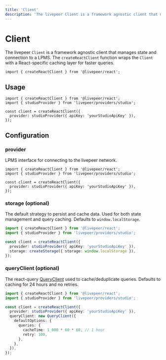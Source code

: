 ```yaml
---
title: 'Client'
description: 'The livepeer Client is a framework agnostic client that manages wallet connection state and configuration, such as: auto-connection, connectors, and ethers providers.'
---
```


# Client

The livepeer `Client` is a framework agnostic client that manages state and connection to a LPMS. The `createReactClient` function
wraps the `Client` with a React-specific caching layer for faster queries.

```tsx
import { createReactClient } from '@livepeer/react';
```

## Usage

```tsx
import { createReactClient } from '@livepeer/react';
import { studioProvider } from 'livepeer/providers/studio';

const client = createReactClient({
  provider: studioProvider({ apiKey: 'yourStudioApiKey' }),
});
```

## Configuration

### provider

LPMS interface for connecting to the livepeer network.

```tsx {5}
import { createReactClient } from '@livepeer/react';
import { studioProvider } from 'livepeer/providers/studio';

const client = createReactClient({
  provider: studioProvider({ apiKey: 'yourStudioApiKey' }),
});
```

### storage (optional)

The default strategy to persist and cache data. Used for both state management and query caching.
Defaults to `window.localStorage`.

```ts {6}
import { createReactClient } from '@livepeer/react';
import { studioProvider } from 'livepeer/providers/studio';

const client = createReactClient({
  provider: studioProvider({ apiKey: 'yourStudioApiKey' }),
  storage: createStorage({ storage: window.localStorage }),
});
```

### queryClient (optional)

The react-query [QueryClient](https://tanstack.com/query/v4/docs/reference/QueryClient) used to cache/deduplicate queries. Defaults
to caching for 24 hours and no retries.

```ts {6-13}
import { createReactClient } from '@livepeer/react';
import { studioProvider } from 'livepeer/providers/studio';

const client = createReactClient({
  provider: studioProvider({ apiKey: 'yourStudioApiKey' }),
  queryClient: new QueryClient({
    defaultOptions: {
      queries: {
        cacheTime: 1_000 * 60 * 60, // 1 hour
        retry: 100,
      },
    },
  }),
});
```
